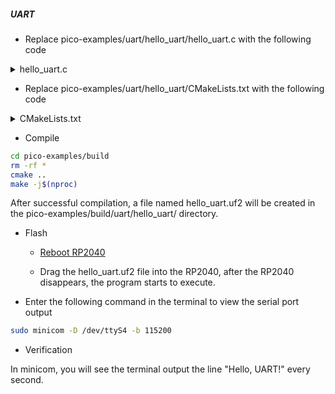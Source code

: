 ##### UART

- Replace pico-examples/uart/hello_uart/hello_uart.c with the following code

<details>

<summary>hello_uart.c</summary>

```c

/**
 * Copyright (c) 2020 Raspberry Pi (Trading) Ltd.
 *
 * SPDX-License-Identifier: BSD-3-Clause
 */


#include <stdio.h>
#include "pico/stdlib.h"
#include "hardware/uart.h"

/// \tag::hello_uart[]

#define UART_ID uart0
#define BAUD_RATE 115200

// We are using pins 0 and 1, but see the GPIO function select table in the
// datasheet for information on which other pins can be used.
#define UART_TX_PIN 0
#define UART_RX_PIN 1

int main() {
    // Set up our UART with the required speed.
    uart_init(UART_ID, BAUD_RATE);

    // Set the TX and RX pins by using the function select on the GPIO
    // Set datasheet for more information on function select
    gpio_set_function(UART_TX_PIN, GPIO_FUNC_UART);
    gpio_set_function(UART_RX_PIN, GPIO_FUNC_UART);

    // Use some the various UART functions to send out data
    // In a default system, printf will also output via the default UART

    // Send out a character without any conversions
    uart_putc_raw(UART_ID, 'A');

    // Send out a character but do CR/LF conversions
    uart_putc(UART_ID, 'B');

    // Send out a string, with CR/LF conversions
    while(1) {
        uart_puts(UART_ID, "Hello, UART!\r\n");
        sleep_ms(1000);
    }

}

/// \end::hello_uart[]

```

</details>

- Replace pico-examples/uart/hello_uart/CMakeLists.txt with the following code

<details>
<summary>CMakeLists.txt</summary>

```txt

add_executable(hello_uart
        hello_uart.c
        )

# pull in common dependencies
target_link_libraries(hello_uart pico_stdlib)

# create map/bin/hex file etc.
pico_add_extra_outputs(hello_uart)

# add url via pico_set_program_url
example_auto_set_url(hello_uart)

pico_enable_stdio_usb(hello_uart 1)
pico_enable_stdio_uart(hello_uart 1)

```

</details>

- Compile

```bash
cd pico-examples/build
rm -rf *
cmake ..
make -j$(nproc)
```

After successful compilation, a file named hello_uart.uf2 will be created in the pico-examples/build/uart/hello_uart/ directory.

- Flash

  - <a href={props.flash_url}>Reboot RP2040</a>

  - Drag the hello_uart.uf2 file into the RP2040, after the RP2040 disappears, the program starts to execute.


- Enter the following command in the terminal to view the serial port output

```bash
sudo minicom -D /dev/ttyS4 -b 115200
```

- Verification

In minicom, you will see the terminal output the line "Hello, UART!" every second.
